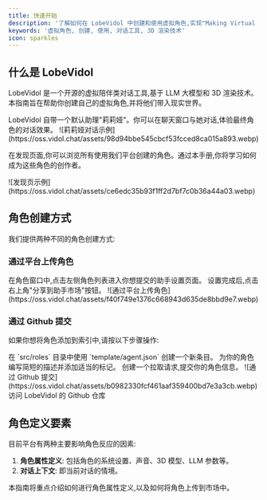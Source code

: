 ```yaml
---
title: 快速开始
description: '了解如何在 LobeVidol 中创建和使用虚拟角色,实现"Making Virtual Idols Accessible For EveryOne"的愿景'
keywords: '虚拟角色, 创建, 使用, 对话工具, 3D 渲染技术'
icon: sparkles
---
```


## 什么是 LobeVidol

LobeVidol 是一个开源的虚拟陪伴类对话工具,基于 LLM 大模型和 3D 渲染技术。本指南旨在帮助你创建自己的虚拟角色,并将他们带入现实世界。

<Info>
  LobeVidol 自带一个默认助理"莉莉娅"。你可以在聊天窗口与她对话,体验最终角色的对话效果。
</Info>

<Frame caption="与莉莉娅的对话示例">
  ![莉莉娅对话示例](https://oss.vidol.chat/assets/98d94bbe545cbcf53fcced8ca015a893.webp)
</Frame>

在发现页面,你可以浏览所有使用我们平台创建的角色。通过本手册,你将学习如何成为这些角色的创作者。

<Frame caption="发现页面展示">
  ![发现页示例](https://oss.vidol.chat/assets/ce6edc35b93f1ff2d7bf7c0b36a44a03.webp)
</Frame>

## 角色创建方式

我们提供两种不同的角色创建方式:

### 通过平台上传角色

<Steps>
  <Step title="进入角色设置页面">
    在角色窗口中,点击左侧角色列表进入你想提交的助手设置页面。
  </Step>
  <Step title="分享到助手市场">
    设置完成后,点击右上角"分享到助手市场"按钮。
  </Step>
</Steps>

<Frame caption="通过平台上传角色">
  ![通过平台上传角色](https://oss.vidol.chat/assets/f40f749e1376c668943d635de8bbd9e7.webp)
</Frame>

### 通过 Github 提交

如果你想将角色添加到索引中,请按以下步骤操作:

<Steps>
  <Step title="创建条目">
    在 `src/roles` 目录中使用 `template/agent.json` 创建一个新条目。
  </Step>
  <Step title="编写描述">
    为你的角色编写简短的描述并添加适当的标记。
  </Step>
  <Step title="提交拉取请求">
    创建一个拉取请求,提交你的角色信息。
  </Step>
</Steps>

<Frame caption="通过 Github 提交">
  ![通过 Github 提交](https://oss.vidol.chat/assets/b0982330fcf461aaf359400bd7e3a3cb.webp)
</Frame>

<Card title="前往 Github" icon="github" href="https://github.com/lobehub/lobe-vidol-market">
  访问 LobeVidol 的 Github 仓库
</Card>

## 角色定义要素

目前平台有两种主要影响角色反应的因素:

1. **角色属性定义**: 包括角色的系统设置、声音、3D 模型、LLM 参数等。
2. **对话上下文**: 即当前对话的情境。

<Note>
  本指南将重点介绍如何进行角色属性定义,以及如何将角色上传到市场中。
</Note>
